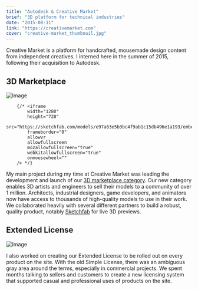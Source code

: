 ```yaml
---
title: "Autodesk & Creative Market"
brief: "3D platform for technical industries"
date: "2015-08-11"
link: "https://creativemarket.com"
cover: "creative-market_thumbnail.jpg"
---
```


Creative Market is a platform for handcrafted, mousemade design content from independent creatives. I interned here in the summer of 2015, following their acquisition to Autodesk.

## 3D Marketplace

![Image](@/images/projects/creative-market/creative-market_3d.jpg)

    	{/* <iframe
    		width="1280"
    		height="720"
    		src="https://sketchfab.com/models/e97a63e5b3bc4f9ab1c15db496e1a193/embed"
    		frameborder="0"
    		allowvr
    		allowfullscreen
    		mozallowfullscreen="true"
    		webkitallowfullscreen="true"
    		onmousewheel=""
    	/> */}

My main project during my time at Creative Market was leading the development and launch of our <a href="https://creativemarket.com/3d">3D marketplace category</a>. Our new category enables 3D artists and engineers to sell their models to a community of over 1 million. Architects, industrial designers, game developers, and animators now have access to thousands of high-quality models to use in their work. We collaborated heavily with several different partners to build a robust, quality product, notably <a href="https://sketchfab.com/">Sketchfab</a> for live 3D previews.

## Extended License

![Image](@/images/projects/creative-market/creative-market_extended.jpg)

I also worked on creating our Extended License to be rolled out on every product on the site. With the old Simple License, there was an ambiguous gray area around the terms, especially in commercial projects. We spent months talking to sellers and customers to create a new licensing system that supported casual and professional uses of products on the site.
